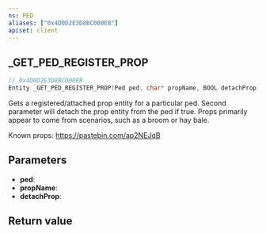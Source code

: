 ```yaml
---
ns: PED
aliases: ["0x4D0D2E3D8BC000EB"]
apiset: client
---
```

## _GET_PED_REGISTER_PROP

```c
// 0x4D0D2E3D8BC000EB
Entity _GET_PED_REGISTER_PROP(Ped ped, char* propName, BOOL detachProp);
```

Gets a registered/attached prop entity for a particular ped. Second parameter will detach the prop entity from the ped if true. Props primarily appear to come from scenarios, such as a broom or hay bale.

Known props: https://pastebin.com/ap2NEJqB

## Parameters
* **ped**:
* **propName**:
* **detachProp**:

## Return value